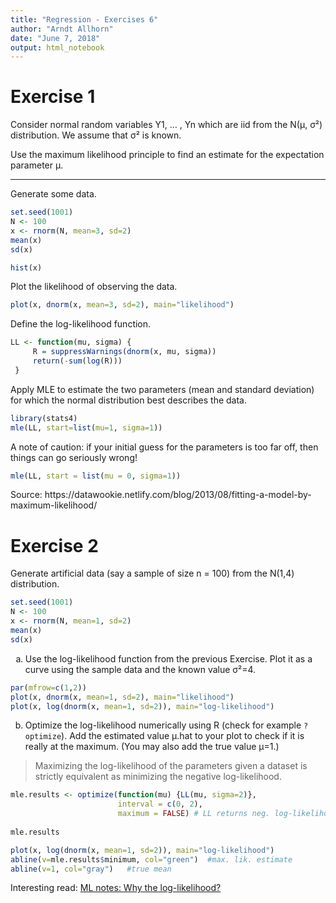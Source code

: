 ```yaml
---
title: "Regression - Exercises 6"
author: "Arndt Allhorn"
date: "June 7, 2018"
output: html_notebook
---
```


# Exercise 1

Consider normal random variables Y1, ... , Yn which are iid from the N(µ, σ²) distribution. 
We assume that σ² is known.  

Use the maximum likelihood principle to find an estimate for the expectation parameter µ.

---

Generate some data.

```r
set.seed(1001)
N <- 100
x <- rnorm(N, mean=3, sd=2)
mean(x)
sd(x)
```
```r
hist(x)
```

Plot the likelihood of observing the data.

```r
plot(x, dnorm(x, mean=3, sd=2), main="likelihood")
```

Define the log-likelihood function.

```r
LL <- function(mu, sigma) {
     R = suppressWarnings(dnorm(x, mu, sigma))
     return(-sum(log(R)))
 }
```

Apply MLE to estimate the two parameters (mean and standard deviation) for which the normal distribution best describes the data.

```r
library(stats4)
mle(LL, start=list(mu=1, sigma=1))
```
  
A note of caution: if your initial guess for the parameters is too far off, then things can go seriously wrong!  

```r
mle(LL, start = list(mu = 0, sigma=1))
```

Source: https://datawookie.netlify.com/blog/2013/08/fitting-a-model-by-maximum-likelihood/

# Exercise 2

Generate artificial data (say a sample of size n = 100) from the N(1,4) distribution.

```r
set.seed(1001)
N <- 100
x <- rnorm(N, mean=1, sd=2)
mean(x)
sd(x)
```

(a) Use the log-likelihood function from the previous Exercise. Plot it as a curve using the sample data and the known value σ²=4.

```r
par(mfrow=c(1,2))
plot(x, dnorm(x, mean=1, sd=2), main="likelihood")
plot(x, log(dnorm(x, mean=1, sd=2)), main="log-likelihood")
```

(b) Optimize the log-likelihood numerically using R (check for example `?optimize`). Add the estimated value µ.hat to your plot to check if it is really at the maximum. (You may also add the true value µ=1.)

>Maximizing the log-likelihood of the parameters given a dataset is strictly equivalent as minimizing the negative log-likelihood. 

```r
mle.results <- optimize(function(mu) {LL(mu, sigma=2)},
                        interval = c(0, 2),
                        maximum = FALSE) # LL returns neg. log-likelihood
 
mle.results
```

```r
plot(x, log(dnorm(x, mean=1, sd=2)), main="log-likelihood")
abline(v=mle.results$minimum, col="green")  #max. lik. estimate
abline(v=1, col="gray")   #true mean 
```

Interesting read: [ML notes: Why the log-likelihood?](https://blog.metaflow.fr/ml-notes-why-the-log-likelihood-24f7b6c40f83)

